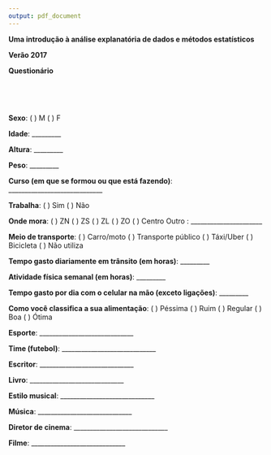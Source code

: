 ```yaml
---
output: pdf_document
---
```


\pagenumbering{gobble}

\centering

**Uma introdução à análise explanatória de dados e métodos estatísticos**

**Verão 2017**

**Questionário**


\ \ 

\ \


\raggedright

\vspace{0.8cm}

**Sexo**: ( ) M \hspace{0.5mm} ( ) F

\vspace{3mm}

**Idade**: _________

\vspace{3mm}

**Altura**: _________

\vspace{3mm}

**Peso**: _________

\vspace{0.8cm}

**Curso (em que se formou ou que está fazendo)**: _____________________________

\vspace{3mm}

**Trabalha**: ( ) Sim \hspace{0.5mm} ( ) Não

\vspace{3mm}

**Onde mora**: ( ) ZN \hspace{0.5mm} ( ) ZS \hspace{0.5mm} ( ) ZL \hspace{0.5mm} ( ) ZO \hspace{0.5mm} ( ) Centro \hspace{0.5mm} Outro : ______________________

\vspace{3mm}

**Meio de transporte**: ( ) Carro/moto \hspace{0.5mm} ( ) Transporte público \hspace{0.5mm} ( ) Táxi/Uber \hspace{0.5mm} ( ) Bicicleta \hspace{0.5mm} ( ) Não utiliza

\vspace{3mm}

**Tempo gasto diariamente em trânsito (em horas)**: _________

\vspace{3mm}

**Atividade física semanal (em horas)**: _________

\vspace{3mm}

**Tempo gasto por dia com o celular na mão (exceto ligações)**: _________

\vspace{3mm}

**Como você classifica a sua alimentação**: ( ) Péssima \hspace{0.5mm} ( ) Ruim \hspace{0.5mm} ( ) Regular \hspace{0.5mm} ( ) Boa \hspace{0.5mm} ( ) Ótima

\vspace{0.8cm}

**Esporte**: _____________________________

\vspace{3mm}

**Time (futebol)**: _____________________________

\vspace{3mm}

**Escritor**: _____________________________

\vspace{3mm}

**Livro**: _____________________________

\vspace{3mm}

**Estilo musical**: _____________________________

\vspace{3mm}

**Música**: _____________________________

\vspace{3mm}

**Diretor de cinema**: _____________________________

\vspace{3mm}

**Filme**: _____________________________










